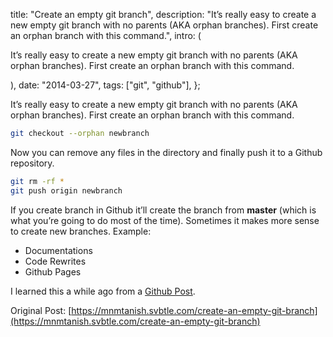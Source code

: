 
  title: "Create an empty git branch",
  description:
    "It’s really easy to create a new empty git branch with no parents (AKA orphan branches). First create an orphan branch with this command.",
  intro: (
    <section>
      <p>
        It’s really easy to create a new empty git branch with no parents (AKA
        orphan branches). First create an orphan branch with this command.
      </p>
    </section>
  ),
  date: "2014-03-27",
  tags: ["git", "github"],
};


It’s really easy to create a new empty git branch with no parents (AKA orphan branches). First create an orphan branch with this command.

```bash
git checkout --orphan newbranch
```

Now you can remove any files in the directory and finally push it to a Github repository.

```bash
git rm -rf *
git push origin newbranch
```

If you create branch in Github it’ll create the branch from **master** (which is what you’re going to do most of the time). Sometimes it makes more sense to create new branches. Example:

- Documentations
- Code Rewrites
- Github Pages

I learned this a while ago from a [Github Post](https://help.github.com/articles/creating-project-pages-manually).

Original Post: [https://mnmtanish.svbtle.com/create-an-empty-git-branch](https://mnmtanish.svbtle.com/create-an-empty-git-branch)
